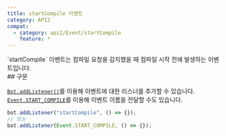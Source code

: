 ```yaml
---
title: startCompile 이벤트
category: API2
compat:
  - category: api2/Event/startCompile
    feature: *
---
```


<Section>
  `startCompile` 이벤트는 컴파일 요청을 감지했을 때 컴파일 시작 전에 발생하는 이벤트입니다.
</Section>
<Section>
  ## 구문

  [`Bot.addListener()`](/api2/Bot/addListener)를 이용해 이벤트에 대한 리스너를 추가할 수 있습니다.
  [`Event.START_COMPILE`](/api2/Event/START_COMPILE)를 이용해 이벤트 이름을 전달할 수도 있습니다.
  ~~~js
  bot.addListener("startCompile", () => {});
  // 또는
  bot.addListener(Event.START_COMPILE, () => {});
  ~~~
</Section>